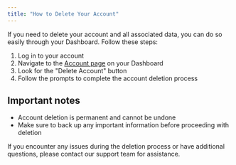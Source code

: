 ```yaml
---
title: "How to Delete Your Account"
---
```


If you need to delete your account and all associated data, you can do so easily through your Dashboard. Follow these steps:

1. Log in to your account
2. Navigate to the [Account page](https://www.assemblyai.com/dashboard/account/personal) on your Dashboard
3. Look for the "Delete Account" button
4. Follow the prompts to complete the account deletion process

## Important notes

- Account deletion is permanent and cannot be undone
- Make sure to back up any important information before proceeding with deletion

If you encounter any issues during the deletion process or have additional questions, please contact our support team for assistance.
